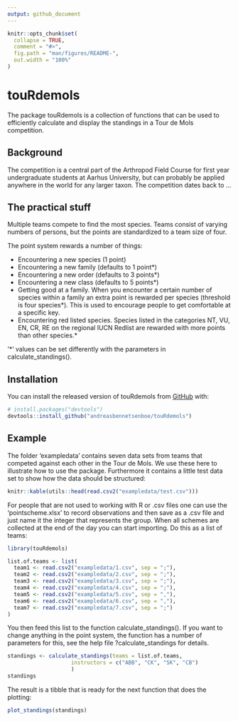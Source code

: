 ```yaml
---
output: github_document
---
```


<!-- README.md is generated from README.Rmd. Please edit that file -->

```r
knitr::opts_chunk$set(
  collapse = TRUE,
  comment = "#>",
  fig.path = "man/figures/README-",
  out.width = "100%"
)
```

# touRdemols

<!-- badges: start -->
<!-- badges: end -->

The package touRdemols is a collection of functions that can be used to efficiently calculate and display the standings in a Tour de Mols competition. 

## Background

The competition is a central part of the Arthropod Field Course for first year undergraduate students at Aarhus University, but can probably be applied anywhere in the world for any larger taxon. The competition dates back to ...

## The practical stuff

Multiple teams compete to find the most species. Teams consist of varying numbers of persons, but the points are standardized to a team size of four.

The point system rewards a number of things:  
  
* Encountering a new species (1 point)  
* Encountering a new family (defaults to 1 point*)  
* Encountering a new order (defaults to 3 points*)  
* Encountering a new class (defaults to 5 points*)  
* Getting good at a family. When you encounter a certain number of species within a family an extra point is rewarded per species (threshold is four species*). This is used to encourage people to get comfortable at a specific key.  
* Encountering red listed species. Species listed in the categories NT, VU, EN, CR, RE on the regional IUCN Redlist are rewarded with more points than other species.*  

'*' values can be set differently with the parameters in calculate_standings().  

## Installation

You can install the released version of touRdemols from [GitHub](https://github.com/) with:

``` r
# install.packages("devtools")
devtools::install_github("andreasbennetsenboe/touRdemols")
```

## Example

The folder 'exampledata' contains seven data sets from teams that competed against each other in the Tour de Mols. We use these here to illustrate how to use the package. Furthermore it contains a little test data set to show how the data should be structured:

```r
knitr::kable(utils::head(read.csv2("exampledata/test.csv")))
```

For people that are not used to working with R or .csv files one can use the 'pointscheme.xlsx' to record observations and then save as a .csv file and just name it the integer that represents the group. When all schemes are collected at the end of the day you can start importing. Do this as a list of teams:
 
```r
library(touRdemols)

list.of.teams <- list(
  team1 <- read.csv2("exampledata/1.csv", sep = ";"),
  team2 <- read.csv2("exampledata/2.csv", sep = ";"), 
  team3 <- read.csv2("exampledata/3.csv", sep = ";"), 
  team4 <- read.csv2("exampledata/4.csv", sep = ";"), 
  team5 <- read.csv2("exampledata/5.csv", sep = ","), 
  team6 <- read.csv2("exampledata/6.csv", sep = ","), 
  team7 <- read.csv2("exampledata/7.csv", sep = ";")
)
```

You then feed this list to the function calculate_standings(). If you want to change anything in the point system, the function has a number of parameters for this, see the help file ?calculate_standings for details.

```r
standings <- calculate_standings(teams = list.of.teams,
                    instructors = c("ABB", "CK", "SK", "CB")
                    )
standings
```

The result is a tibble that is ready for the next function that does the plotting:

```r
plot_standings(standings)
```


